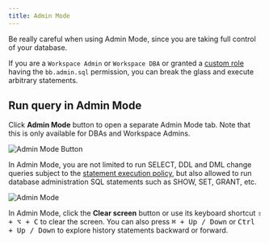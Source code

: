 ```yaml
---
title: Admin Mode
---
```


<Warning>

Be really careful when using Admin Mode, since you are taking full control of your database.

</Warning>

If you are a `Workspace Admin` or `Workspace DBA` or granted a [custom role](/administration/custom-roles) having the `bb.admin.sql` permission, you can
break the glass and execute arbitrary statements.

## Run query in Admin Mode

Click **Admin Mode** button to open a separate Admin Mode tab. Note that this is only available for DBAs and Workspace Admins.

![Admin Mode Button](/content/docs/sql-editor/admin-mode-button.webp)

In Admin Mode, you are not limited to run SELECT, DDL and DML change queries subject to the [statement execution policy](/administration/environment-policy/overview#statement-execution-mode), but also allowed to run database administration SQL statements such as SHOW, SET, GRANT, etc.

![Admin Mode](/content/docs/sql-editor/admin-mode.webp)

In Admin Mode, click the **Clear screen** button or use its keyboard shortcut <kbd>⇧ + ⌥ + C</kbd> to clear the screen. You can also press <kbd>⌘ + Up / Down</kbd> or <kbd>Ctrl + Up / Down</kbd> to explore history statements backward or forward.
